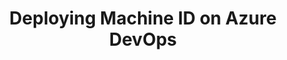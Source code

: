 ---
title: Deploying Machine ID on Azure DevOps
description: How to install and configure Machine ID on Azure DevOps.
---